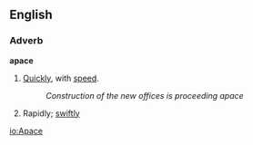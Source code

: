==English==
===Adverb===
'''apace'''

#[[Quickly]], with [[speed]].
#:''Construction of the new offices is proceeding apace''
#Rapidly; [[swiftly]]

[[io:Apace]]